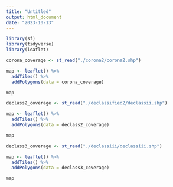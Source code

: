 ```yaml
---
title: "Untitled"
output: html_document
date: "2023-10-13"
---
```


```r
library(sf)
library(tidyverse)
library(leaflet)
```

```r
corona_coverage <- st_read("./corona2/corona2.shp")

map <- leaflet() %>%
  addTiles() %>%
  addPolygons(data = corona_coverage)

map
```

```r
declass2_coverage <- st_read("./declassified2/declassii.shp")

map <- leaflet() %>%
  addTiles() %>%
  addPolygons(data = declass2_coverage)

map
```

```r
declass3_coverage <- st_read("./declassiii/declassiii.shp")

map <- leaflet() %>%
  addTiles() %>%
  addPolygons(data = declass3_coverage)

map
```

